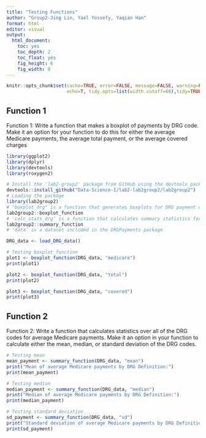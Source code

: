 ```yaml
---
title: "Testing Functions"
author: "Group2-Jing Lin, Yael Yossefy, Yaqian Han"
format: html
editor: visual
output:
  html_document:
    toc: yes
    toc_depth: 2
    toc_float: yes
    fig_height: 6
    fig_width: 8
---
```


```r
knitr::opts_chunk$set(cache=TRUE, error=FALSE, message=FALSE, warning=FALSE,
                      echo=T, tidy.opts=list(width.cutoff=60),tidy=TRUE)

```

## Function 1

Function 1: Write a function that makes a boxplot of payments by DRG code. Make it an option for your function to do this for either the average Medicare payments, the average total payment, or the average covered charges

```r
library(ggplot2)
library(dplyr)
library(devtools)
library(roxygen2)
```

```r
# Install the 'lab2-group2' package from GitHub using the devtools package
devtools::install_github("Data-Science-I/lab2-lab2group2/lab2group2")
# Loading the package
library(lab2group2)
# 'boxplot_drg" is a function that generates boxplots for DRG payment data
lab2group2::boxplot_function
# 'calc_stats_drg’ is a function that calculates summary statistics for DRGpayments
lab2group2::summary_function
# 'data’ is a dataset included in the DRGPayments package
```

```r
DRG_data <- load_DRG_data()
```

```r
# Testing boxplot_function
plot1 <- boxplot_function(DRG_data, "medicare")
print(plot1)

plot2 <- boxplot_function(DRG_data, "total")
print(plot2)

plot3 <- boxplot_function(DRG_data, "covered")
print(plot3)
```

## Function 2

Function 2: Write a function that calculates statistics over all of the DRG codes for average Medicare payments. Make it an option in your function to calculate either the mean, median, or standard deviation of the DRG codes.

```r
# Testing mean
mean_payment <- summary_function(DRG_data, "mean")
print("Mean of average Medicare payments by DRG Definition:")
print(mean_payment)

# Testing median
median_payment <- summary_function(DRG_data, "median")
print("Median of average Medicare payments by DRG Definition:")
print(median_payment)

# Testing standard deviation
sd_payment <- summary_function(DRG_data, "sd")
print("Standard deviation of average Medicare payments by DRG Definition:")
print(sd_payment)
```

